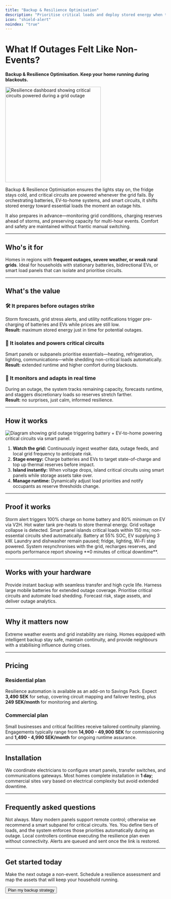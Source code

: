 ```yaml
---
title: "Backup & Resilience Optimisation"
description: "Prioritise critical loads and deploy stored energy when the grid falters."
icon: "shield-alert"
noindex: "true"
---
```


# What If Outages Felt Like Non-Events?

**Backup & Resilience Optimisation. Keep your home running during blackouts.**

<img
  src="/images/hero-light.png"
  alt="Resilience dashboard showing critical circuits powered during a grid outage"
  noZoom={true}
  height="300"
  className="rounded-xl"
/>

Backup & Resilience Optimisation ensures the lights stay on, the fridge stays cold, and critical circuits are powered whenever the grid fails. By orchestrating batteries, EV-to-home systems, and smart circuits, it shifts stored energy toward essential loads the moment an outage hits.

It also prepares in advance—monitoring grid conditions, charging reserves ahead of storms, and preserving capacity for multi-hour events. Comfort and safety are maintained without frantic manual switching.

---

## Who's it for

Homes in regions with **frequent outages, severe weather, or weak rural grids**. Ideal for households with stationary batteries, bidirectional EVs, or smart load panels that can isolate and prioritise circuits.

---

## What's the value

### 🛠️ It prepares before outages strike

Storm forecasts, grid stress alerts, and utility notifications trigger pre-charging of batteries and EVs while prices are still low.\
**Result:** maximum stored energy just in time for potential outages.

### 🔌 It isolates and powers critical circuits

Smart panels or subpanels prioritise essentials—heating, refrigeration, lighting, communications—while shedding non-critical loads automatically.\
**Result:** extended runtime and higher comfort during blackouts.

### 📶 It monitors and adapts in real time

During an outage, the system tracks remaining capacity, forecasts runtime, and staggers discretionary loads so reserves stretch farther.\
**Result:** no surprises, just calm, informed resilience.

---

## How it works

![Diagram showing grid outage triggering battery + EV-to-home powering critical circuits via smart panel.](/images/hero-dark.png)

1. **Watch the grid:** Continuously ingest weather data, outage feeds, and local grid frequency to anticipate risk.
2. **Stage energy:** Charge batteries and EVs to target state-of-charge and top up thermal reserves before impact.
3. **Island instantly:** When voltage drops, island critical circuits using smart panels while storage assets take over.
4. **Manage runtime:** Dynamically adjust load priorities and notify occupants as reserve thresholds change.

---

## Proof it works

<Steps>
  <Step title="12 hours before">
    Storm alert triggers 100% charge on home battery and 80% minimum on EV via V2H. Hot water tank pre-heats to store thermal energy.
  </Step>
  <Step title="Outage begins">
    Grid voltage collapse is detected. Smart panel islands critical loads within 150 ms; non-essential circuits shed automatically.
  </Step>
  <Step title="3 hours in">
    Battery at 55% SOC, EV supplying 3 kW. Laundry and dishwasher remain paused; fridge, lighting, Wi-Fi stay powered.
  </Step>
  <Step title="Power restored">
    System resynchronises with the grid, recharges reserves, and exports performance report showing **0 minutes of critical downtime**.
  </Step>
</Steps>

---

## Works with your hardware

<CardGroup cols={2}>
  <Card title="Home Batteries" icon="battery">
    Provide instant backup with seamless transfer and high cycle life.
  </Card>
  <Card title="EV-to-Home Systems" icon="car">
    Harness large mobile batteries for extended outage coverage.
  </Card>
  <Card title="Smart Panels" icon="panel-top">
    Prioritise critical circuits and automate load shedding.
  </Card>
  <Card title="Resilience Software" icon="radar">
    Forecast risk, stage assets, and deliver outage analytics.
  </Card>
</CardGroup>

---

## Why it matters now

Extreme weather events and grid instability are rising. Homes equipped with intelligent backup stay safe, maintain continuity, and provide neighbours with a stabilising influence during crises.

---

## Pricing

### Residential plan

Resilience automation is available as an add-on to Savings Pack. Expect **3,490 SEK** for setup, covering circuit mapping and failover testing, plus **249 SEK/month** for monitoring and alerting.

### Commercial plan

Small businesses and critical facilities receive tailored continuity planning. Engagements typically range from **14,900 - 49,900 SEK** for commissioning and **1,490 - 4,990 SEK/month** for ongoing runtime assurance.

---

## Installation

We coordinate electricians to configure smart panels, transfer switches, and communications gateways. Most homes complete installation in **1 day**; commercial sites vary based on electrical complexity but avoid extended downtime.

---

## Frequently asked questions

<AccordionGroup>
  <Accordion title="Do I need a new electrical panel?">
    Not always. Many modern panels support remote control; otherwise we recommend a smart subpanel for critical circuits.
  </Accordion>
  <Accordion title="Can I prioritise medical or business equipment?">
    Yes. You define tiers of loads, and the system enforces those priorities automatically during an outage.
  </Accordion>
  <Accordion title="What happens if the internet goes down?">
    Local controllers continue executing the resilience plan even without connectivity. Alerts are queued and sent once the link is restored.
  </Accordion>
</AccordionGroup>

---

## Get started today

Make the next outage a non-event. Schedule a resilience assessment and map the assets that will keep your household running.

<Button href="/get-started" variant="primary" className="mt-4">
  Plan my backup strategy
</Button>
